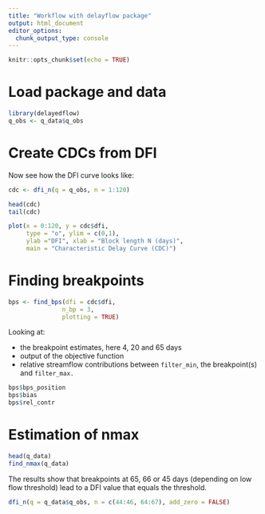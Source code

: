 ```yaml
---
title: "Workflow with delayflow package"
output: html_document
editor_options: 
  chunk_output_type: console
---
```


```r
knitr::opts_chunk$set(echo = TRUE)
```

# Load package and data

```r
library(delayedflow)
q_obs <- q_data$q_obs
```

# Create CDCs from DFI

Now see how the DFI curve looks like:

```r
cdc <- dfi_n(q = q_obs, n = 1:120)

head(cdc)
tail(cdc)

plot(x = 0:120, y = cdc$dfi, 
	 type = "o", ylim = c(0,1),
	 ylab ="DFI", xlab = "Block length N (days)",
	 main = "Characteristic Delay Curve (CDC)")
```


# Finding breakpoints

```r
bps <- find_bps(dfi = cdc$dfi, 
			   n_bp = 3,
			   plotting = TRUE)
```

Looking at:

 - the breakpoint estimates, here 4, 20 and 65 days
 - output of the objective function
 - relative streamflow contributions between `filter_min`, the breakpoint(s) and `filter_max.`

```r
bps$bps_position
bps$bias
bps$rel_contr
```

# Estimation of nmax

```r
head(q_data)
find_nmax(q_data)
```

The results show that breakpoints at 65, 66 or 45 days (depending on low flow threshold) lead to a DFI value that equals the threshold.

```r
dfi_n(q = q_data$q_obs, n = c(44:46, 64:67), add_zero = FALSE)
```

